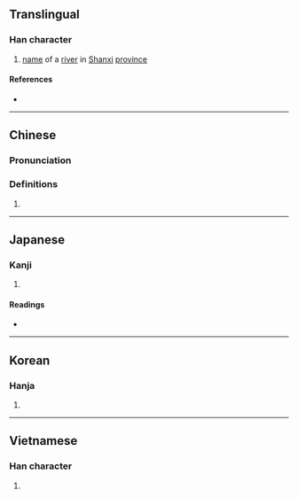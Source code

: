 {{character info/new}}
{{also|沩|溈}}
==Translingual==

===Han character===
{{Han char|rn=85|rad=水|as=12|sn=15|four=|canj=EBHF|ids=⿰氵爲}}

# [[name]] of a [[river]] in [[Shanxi]] [[province]]

====References====
* {{Han ref|kx=0649.070|dkj=18238|dj=1059.020|hdz=31745.050|uh=6F59|ud=28505}}

----

==Chinese==
{{zh-forms|s=沩|t2=溈}}

===Pronunciation===
{{zh-pron
|m=wéi,guī
|c=gwai1
|mc=y
|oc=y
|ma=
|cat=pn
}}

===Definitions===
{{zh-hanzi}}

# {{rfdef|lang=zh}}

----

==Japanese==

===Kanji===
{{ja-kanji|grade=|rs=水12}}

# {{defn|lang=ja|sort=水12}}

====Readings====
* {{ja-readings|on=[[き]] (ki), [[い]] (i)|kun=}}

----

==Korean==

===Hanja===
{{ko-hanja|hangeul=규|eumhun=|rv=gyu|mr=kyu|y=kyu}}

# {{defn|lang=ko|sort=水12}}

----

==Vietnamese==

===Han character===
{{vi-readings|rs=水12| hanviet = vơi}}

# {{defn|lang=vi|sort=水12}}